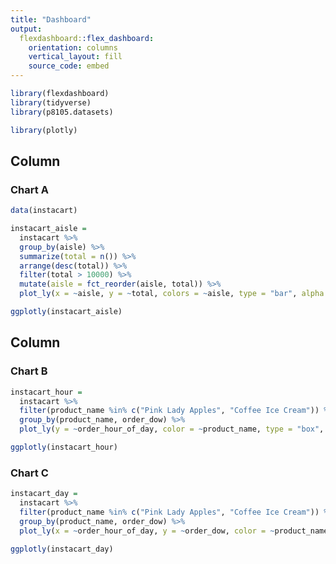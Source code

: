 ```yaml
---
title: "Dashboard"
output: 
  flexdashboard::flex_dashboard:
    orientation: columns
    vertical_layout: fill
    source_code: embed
---
```


```r
library(flexdashboard)
library(tidyverse)
library(p8105.datasets)

library(plotly)
```

Column {data-width=650}
-----------------------------------------------------------------------

### Chart A

```r
data(instacart)

instacart_aisle = 
  instacart %>%
  group_by(aisle) %>%
  summarize(total = n()) %>%
  arrange(desc(total)) %>%
  filter(total > 10000) %>%
  mutate(aisle = fct_reorder(aisle, total)) %>%
  plot_ly(x = ~aisle, y = ~total, colors = ~aisle, type = "bar", alpha = 0.5)

ggplotly(instacart_aisle)
```

Column {data-width=350}
-----------------------------------------------------------------------

### Chart B

```r
instacart_hour = 
  instacart %>%
  filter(product_name %in% c("Pink Lady Apples", "Coffee Ice Cream")) %>%
  group_by(product_name, order_dow) %>%
  plot_ly(y = ~order_hour_of_day, color = ~product_name, type = "box", colors = "viridis")

ggplotly(instacart_hour)
```

### Chart C

```r
instacart_day = 
  instacart %>%
  filter(product_name %in% c("Pink Lady Apples", "Coffee Ice Cream")) %>%
  group_by(product_name, order_dow) %>%
  plot_ly(x = ~order_hour_of_day, y = ~order_dow, color = ~product_name, type = "histogram")

ggplotly(instacart_day)
```

